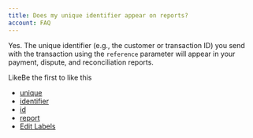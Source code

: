 ```yaml
---
title: Does my unique identifier appear on reports?
account: FAQ 
---
```

Yes. The unique identifier (e.g., the customer or transaction ID) you send with the transaction using the `reference` parameter will appear in your payment, dispute, and reconciliation reports.

LikeBe the first to like this

*   [unique](/label/FAQ/unique)
*   [identifier](/label/FAQ/identifier)
*   [id](/label/FAQ/id)
*   [report](/label/FAQ/report)
*   [Edit Labels](# "Edit Labels (Type 'l')")




